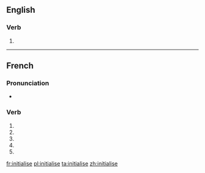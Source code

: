 {{also|initialisé}}
==English==

===Verb===
{{en-verb|initialises|initialising|initialised|initialised}}

# {{standard spelling of|from=non-Oxford British spelling|initialize|lang=en}}

----

==French==

===Pronunciation===
* {{homophones|lang=fr|initialisent|initialises}}

===Verb===
{{fr-verb-form}}

# {{conjugation of|initialiser||1|s|pres|ind|lang=fr}}
# {{conjugation of|initialiser||3|s|pres|ind|lang=fr}}
# {{conjugation of|initialiser||1|s|pres|sub|lang=fr}}
# {{conjugation of|initialiser||3|s|pres|sub|lang=fr}}
# {{conjugation of|initialiser||2|s|imp|lang=fr}}

[[fr:initialise]]
[[pl:initialise]]
[[ta:initialise]]
[[zh:initialise]]